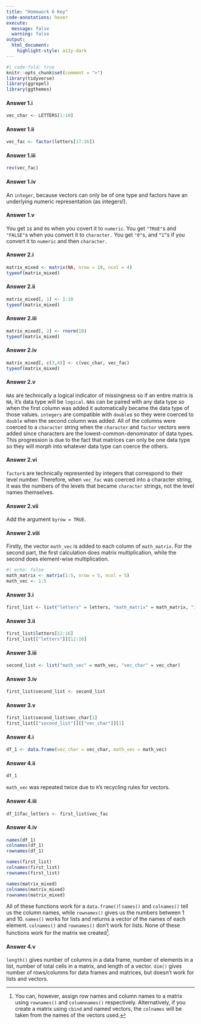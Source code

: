 ```yaml
---
title: "Homework 6 Key"
code-annotations: hover
execute: 
  message: false
  warning: false
output: 
  html_document:
    highlight-style: a11y-dark
---
```


```r
#| code-fold: true
knitr::opts_chunk$set(comment = ">")
library(tidyverse)
library(ggrepel)
library(ggthemes)
```

#### Answer 1.i

```r
vec_char <- LETTERS[1:10]
```

#### Answer 1.ii

```r
vec_fac <- factor(letters[17:26])
```

#### Answer 1.iii

```r
rev(vec_fac)
```

#### Answer 1.iv
An `integer`, because vectors can only be of one type and factors have an underlying numeric representation (as integers!).

#### Answer 1.v

You get `1`s and `0`s when you covert it to `numeric`. You get `"TRUE"`s and `"FALSE"`s when you convert it to `character.` You get `"0"`s, and `“1”`s if you convert it to `numeric` and then `character.` 

#### Answer 2.i

```r
matrix_mixed <- matrix(NA, nrow = 10, ncol = 4)
typeof(matrix_mixed)
```

#### Answer 2.ii
```r
matrix_mixed[, 1] <- 1:10
typeof(matrix_mixed)
```

#### Answer 2.iii
```r
matrix_mixed[, 2] <- rnorm(10)
typeof(matrix_mixed)
```

#### Answer 2.iv
```r
matrix_mixed[, c(3,4)] <- c(vec_char, vec_fac)
typeof(matrix_mixed)
```

#### Answer 2.v
`NA`s are technically a logical indicator of missingness so if an entire matrix is `NA`, it's data type will be `logical`. `NA`s can be paired with any data type so when the first column was added it automatically became the data type of those values. `integers` are compatible with `double`s so they were coerced to `double` when the second column was added. All of the columns were coerced to a `character` string when the `character` and `factor` vectors were added since characters are the lowest-common-denominator of data types. This progression is due to the fact that matrices can only be one data type so they will morph into whatever data type can coerce the others.

#### Answer 2.vi
`factor`s are technically represented by integers that correspond to their level number. Therefore, when `vec_fac` was coerced into a character string, it was the numbers of the levels that became `character` strings, not the level names themselves. 

#### Answer 2.vii
Add the argument `byrow = TRUE`.

#### Answer 2.viii
Firstly, the vector `math_vec` is added to each column of `math_matrix`. For the second part, the first calculation does matrix multiplication, while the second does element-wise multiplication.

```r
#| echo: false
math_matrix <- matrix(1:5, nrow = 5, ncol = 5)
math_vec <- 1:5
```


#### Answer 3.i
```r
first_list <- list("letters" = letters, "math_matrix" = math_matrix, "17" = 17, "vec_fac" = vec_fac)
```

#### Answer 3.ii
```r
first_list$letters[12:16]
first_list[["letters"]][12:16]
```

#### Answer 3.iii
```r
second_list <- list("math_vec" = math_vec, "vec_char" = vec_char) 
```

#### Answer 3.iv
```r
first_list$second_list <- second_list
```

#### Answer 3.v
```r
first_list$second_list$vec_char[1]
first_list[["second_list"]][["vec_char"]][1]
```


#### Answer 4.i
```r
df_1 <- data.frame(vec_char = vec_char, math_vec = math_vec)
```

#### Answer 4.ii
```r
df_1
```

`math_vec` was repeated twice due to `R`'s recycling rules for vectors. 

#### Answer 4.iii
```r
df_1$fac_letters <- first_list$vec_fac
```

#### Answer 4.iv
```r
names(df_1)
colnames(df_1)
rownames(df_1)

names(first_list)
colnames(first_list)
rownames(first_list)

names(matrix_mixed)
colnames(matrix_mixed)
rownames(matrix_mixed)
```

All of these functions work for a `data.frame()`! `names()` and `colnames()` tell us the column names, while `rownames()` gives us the numbers between 1 and 10. `names()` works for lists and returns a vector of the names of each element. `colnames()` and `rownames()` don't work for lists. None of these functions work for the matrix we created^[You can, however, assign row names and column names to a matrix using `rownames()` and `columnnames()` respectively. Alternatively, if you create a matrix using `cbind` and named vectors, the `colnames` will be taken from the names of the vectors used.]. 

#### Answer 4.v
`length()` gives number of columns in a data frame, number of elements in a list, number of total cells in a matrix, and length of a vector. `dim()` gives number of rows/columns for data frames and matrices, but doesn't work for lists and vectors.
